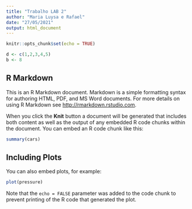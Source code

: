 ```yaml
---
title: "Trabalho LAB 2"
author: "Maria Luysa e Rafael"
date: "27/05/2021"
output: html_document
---
```


```r
knitr::opts_chunk$set(echo = TRUE)

d <- c(1,2,3,4,5)
b <- 8

```

## R Markdown

This is an R Markdown document. Markdown is a simple formatting syntax for authoring HTML, PDF, and MS Word documents. For more details on using R Markdown see <http://rmarkdown.rstudio.com>.

When you click the **Knit** button a document will be generated that includes both content as well as the output of any embedded R code chunks within the document. You can embed an R code chunk like this:

```r
summary(cars)
```

## Including Plots

You can also embed plots, for example:

```r
plot(pressure)
```

Note that the `echo = FALSE` parameter was added to the code chunk to prevent printing of the R code that generated the plot.

